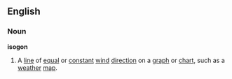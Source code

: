 ==English==
===Noun===
'''isogon'''
#A [[line]] of [[equal]] or [[constant]] [[wind]] [[direction]] on a [[graph]] or [[chart]], such as a [[weather]] [[map]].